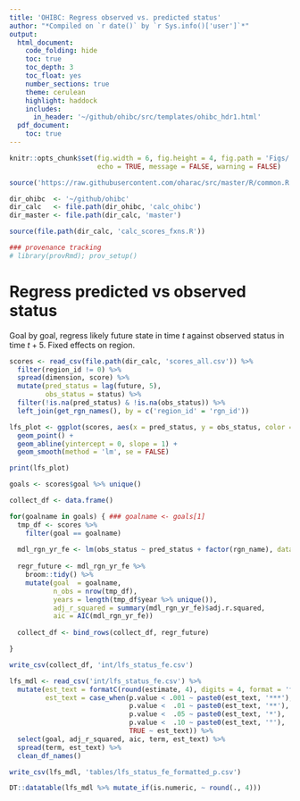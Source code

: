 ```yaml
---
title: 'OHIBC: Regress observed vs. predicted status'
author: "*Compiled on `r date()` by `r Sys.info()['user']`*"
output:
  html_document:
    code_folding: hide
    toc: true
    toc_depth: 3
    toc_float: yes
    number_sections: true
    theme: cerulean
    highlight: haddock
    includes:
      in_header: '~/github/ohibc/src/templates/ohibc_hdr1.html'
  pdf_document:
    toc: true
---
```


``` r

knitr::opts_chunk$set(fig.width = 6, fig.height = 4, fig.path = 'Figs/',
                      echo = TRUE, message = FALSE, warning = FALSE)

source('https://raw.githubusercontent.com/oharac/src/master/R/common.R')

dir_ohibc  <- '~/github/ohibc'
dir_calc   <- file.path(dir_ohibc, 'calc_ohibc')
dir_master <- file.path(dir_calc, 'master')

source(file.path(dir_calc, 'calc_scores_fxns.R'))

### provenance tracking
# library(provRmd); prov_setup()

```


# Regress predicted vs observed status

Goal by goal, regress likely future state in time $t$ against observed status in time $t + 5$.  Fixed effects on region.

``` r

scores <- read_csv(file.path(dir_calc, 'scores_all.csv')) %>%
  filter(region_id != 0) %>%
  spread(dimension, score) %>%
  mutate(pred_status = lag(future, 5),
         obs_status = status) %>%
  filter(!is.na(pred_status) & !is.na(obs_status)) %>%
  left_join(get_rgn_names(), by = c('region_id' = 'rgn_id'))

lfs_plot <- ggplot(scores, aes(x = pred_status, y = obs_status, color = goal)) +
  geom_point() +
  geom_abline(yintercept = 0, slope = 1) +
  geom_smooth(method = 'lm', se = FALSE)

print(lfs_plot)

goals <- scores$goal %>% unique()

collect_df <- data.frame()

for(goalname in goals) { ### goalname <- goals[1]
  tmp_df <- scores %>%
    filter(goal == goalname)
  
  mdl_rgn_yr_fe <- lm(obs_status ~ pred_status + factor(rgn_name), data = tmp_df)
  
  regr_future <- mdl_rgn_yr_fe %>%
    broom::tidy() %>%
    mutate(goal  = goalname,
           n_obs = nrow(tmp_df),
           years = length(tmp_df$year %>% unique()),
           adj_r_squared = summary(mdl_rgn_yr_fe)$adj.r.squared,
           aic = AIC(mdl_rgn_yr_fe))
  
  collect_df <- bind_rows(collect_df, regr_future)

}

write_csv(collect_df, 'int/lfs_status_fe.csv')

```


```r

lfs_mdl <- read_csv('int/lfs_status_fe.csv') %>%
  mutate(est_text = formatC(round(estimate, 4), digits = 4, format = 'f'),
         est_text = case_when(p.value < .001 ~ paste0(est_text, '***'),
                              p.value <  .01 ~ paste0(est_text, '**'),
                              p.value <  .05 ~ paste0(est_text, '*'),
                              p.value <  .10 ~ paste0(est_text, '°'),
                              TRUE ~ est_text)) %>%
  select(goal, adj_r_squared, aic, term, est_text) %>%
  spread(term, est_text) %>%
  clean_df_names()

write_csv(lfs_mdl, 'tables/lfs_status_fe_formatted_p.csv')

DT::datatable(lfs_mdl %>% mutate_if(is.numeric, ~ round(., 4)))

```
